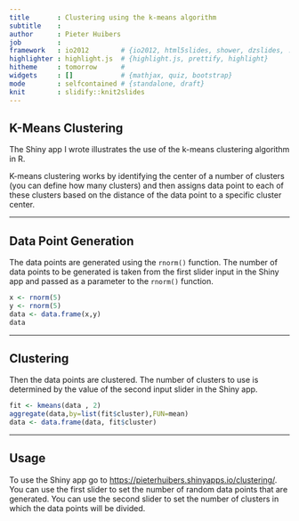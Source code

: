 ```yaml
---
title       : Clustering using the k-means algorithm
subtitle    : 
author      : Pieter Huibers 
job         : 
framework   : io2012        # {io2012, html5slides, shower, dzslides, ...}
highlighter : highlight.js  # {highlight.js, prettify, highlight}
hitheme     : tomorrow      # 
widgets     : []            # {mathjax, quiz, bootstrap}
mode        : selfcontained # {standalone, draft}
knit        : slidify::knit2slides
---
```


## K-Means Clustering

The Shiny app I wrote illustrates the use of the k-means clustering algorithm in R.

K-means clustering works by identifying the center of a number of clusters (you can define how many clusters)
and then assigns data point to each of these clusters based on the distance of the data point to a specific cluster
center.

---

## Data Point Generation

The data points are generated using the `rnorm()` function. The number of data points to be generated is taken from the
first slider input in the Shiny app and passed as a parameter to the `rnorm()` function.
```r
x <- rnorm(5)
y <- rnorm(5)
data <- data.frame(x,y)
data
```

---

## Clustering

Then the data points are clustered. The number of clusters to use is determined by the value of the second input slider
in the Shiny app.
```r
fit <- kmeans(data , 2)
aggregate(data,by=list(fit$cluster),FUN=mean)
data <- data.frame(data, fit$cluster)
```

---

## Usage

To use the Shiny app go to [https://pieterhuibers.shinyapps.io/clustering/](https://pieterhuibers.shinyapps.io/clustering/). You can use the first slider to set the number of random data points that are generated. You can use the second slider to set the number of clusters in which the data points will be divided.